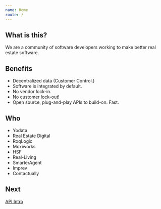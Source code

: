 ```yaml
---
name: Home
route: /
---
```


## What is this?

We are a community of software developers working to make better real estate software.

## Benefits

- Decentralized data (Customer Control.)
- Software is integrated by default.
- No vendor lock-in.
- No customer lock-out!
- Open source, plug-and-play APIs to build-on.  Fast.

## Who

- Yodata
- Real Estate Digital
- RoqLogic
- Moxiworks
- HSF
- Real-Living
- SmarterAgent
- Imprev
- Contactually

## Next

[API Intro](#)
